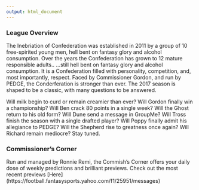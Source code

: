 ```yaml
---
output: html_document
---
```


### League Overview
The Inebriation of Confederation was established in 2011 by a group of 10 free-spirited young men, hell bent on fantasy glory and alcohol consumption. Over the years the Confederation has grown to 12 mature responsible adults..
...still hell bent on fantasy glory and alcohol consumption. It is a Confederation filled with personality, competition, and, most importantly, respect. Faced by Commissioner Gordon, and run by PEDGE, the Conderferation is stronger than ever. The 2017 season is shaped to be a classic, with many questions to be answered. 

Will milk begin to curd or remain creamier than ever? Will Gordon finally win a championship? Will Ben crack 80 points in a single week? Will the Ghost return to his old form? Will Dune send a message in GroupMe? Will Tross finish the season with a single drafted player? Will Poppy finally admit his allegiance to PEDGE? Will the Shepherd rise to greatness once again? Will Richard remain mediocre? Stay tuned.

### Commissioner's Corner
Run and managed by Ronnie Remi, the Commish's Corner offers your daily dose of weekly predictions and brilliant previews. Check out the most recent previews [Here] (https://football.fantasysports.yahoo.com/f1/25951/messages)



